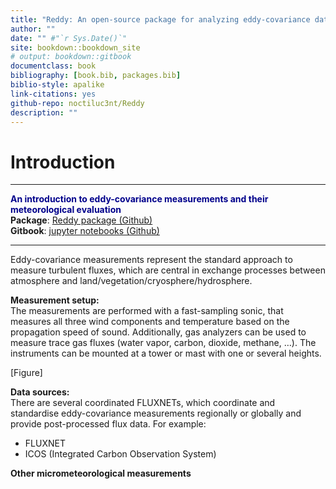 ```yaml
--- 
title: "Reddy: An open-source package for analyzing eddy-covariance data"
author: ""
date: "" #"`r Sys.Date()`"
site: bookdown::bookdown_site
# output: bookdown::gitbook
documentclass: book
bibliography: [book.bib, packages.bib]
biblio-style: apalike
link-citations: yes
github-repo: noctiluc3nt/Reddy
description: ""
---
```



# Introduction

<hr>
<span style="color: darkblue;">**An introduction to eddy-covariance measurements and their meteorological evaluation**</span> <br>
**Package**: <a href="https://github.com/noctiluc3nt/Reddy">Reddy package (Github)</a> <br>
**Gitbook**: <a href="https://github.com/noctiluc3nt/ec_analyze/tree/main/notebooks">jupyter notebooks (Github)</a>
<hr>

Eddy-covariance measurements represent the standard approach to measure turbulent fluxes, which are central in exchange processes between atmosphere and land/vegetation/cryosphere/hydrosphere. 
<br>



**Measurement setup:** <br>
The measurements are performed with a fast-sampling sonic, that measures all three wind components and temperature based on the propagation speed of sound. 
Additionally, gas analyzers can be used to measure trace gas fluxes (water vapor, carbon, dioxide, methane, ...). 
The instruments can be mounted at a tower or mast with one or several heights.


[Figure]


**Data sources:** <br>
There are several coordinated FLUXNETs, which coordinate and standardise eddy-covariance measurements regionally or globally and provide post-processed flux data. For example:<br>

- FLUXNET
- ICOS (Integrated Carbon Observation System)

**Other micrometeorological measurements**
<!-- chamber flux measurements, drones, fods, lidar, scintilometer-->